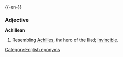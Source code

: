 {{-en-}}
===Adjective===
'''Achillean'''
#Resembling [[Achilles]], the hero of the Iliad; [[invincible]].

[[Category:English eponyms]]<!--MQD-->